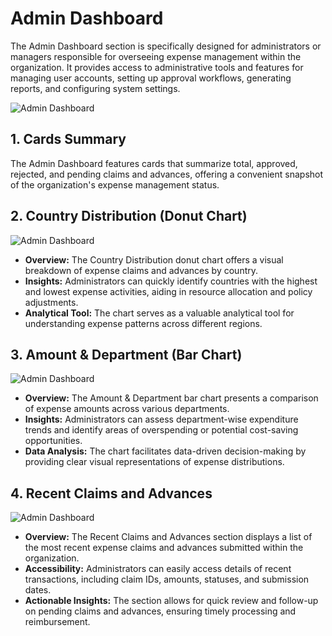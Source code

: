 # Admin Dashboard

The Admin Dashboard section is specifically designed for administrators or managers 
responsible for overseeing expense management within the organization. It provides 
access to administrative tools and features for managing user accounts, setting up 
approval workflows, generating reports, and configuring system settings.

![Admin Dashboard](../image/admincard.png)

 ## 1. Cards Summary
   
   The Admin Dashboard features cards that summarize total, approved, rejected, and pending claims and advances, offering a convenient snapshot of the organization's expense management status.

 ## 2. Country Distribution (Donut Chart)

![Admin Dashboard](../image/admincountryanddepartment.png)


   - **Overview:** The Country Distribution donut chart offers a visual breakdown of expense claims and advances by country.
   - **Insights:** Administrators can quickly identify countries with the highest and lowest expense activities, aiding in resource allocation and policy adjustments.
   - **Analytical Tool:** The chart serves as a valuable analytical tool for understanding expense patterns across different regions.

 ## 3. Amount & Department (Bar Chart)

![Admin Dashboard](../image/admincountryanddepartment.png)



   - **Overview:** The Amount & Department bar chart presents a comparison of expense amounts across various departments.
   - **Insights:** Administrators can assess department-wise expenditure trends and identify areas of overspending or potential cost-saving opportunities.
   - **Data Analysis:** The chart facilitates data-driven decision-making by providing clear visual representations of expense distributions.

 ## 4. Recent Claims and Advances  

![Admin Dashboard](../image/adminrecentclaimandadvance.png)

   - **Overview:** The Recent Claims and Advances section displays a list of the most recent expense claims and advances submitted within the organization.
   - **Accessibility:** Administrators can easily access details of recent transactions, including claim IDs, amounts, statuses, and submission dates.
   - **Actionable Insights:** The section allows for quick review and follow-up on pending claims and advances, ensuring timely processing and reimbursement.



